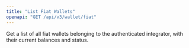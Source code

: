 ```yaml
---
title: "List Fiat Wallets"
openapi: "GET /api/v3/wallet/fiat"
---
```


Get a list of all fiat wallets belonging to the authenticated integrator, with their current balances and status.

